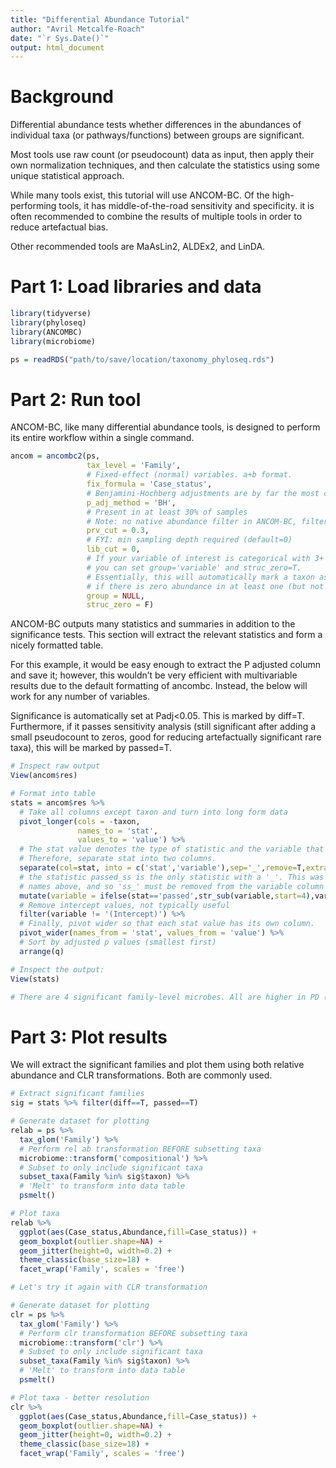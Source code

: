 ```yaml
---
title: "Differential Abundance Tutorial"
author: "Avril Metcalfe-Roach"
date: "`r Sys.Date()`"
output: html_document
---
```


# Background

Differential abundance tests whether differences in the abundances of individual taxa (or pathways/functions) between groups are significant.

Most tools use raw count (or pseudocount) data as input, then apply their own normalization techniques, and then calculate the statistics using some unique statistical approach.

While many tools exist, this tutorial will use ANCOM-BC. Of the high-performing tools, it has middle-of-the-road sensitivity and specificity. it is often recommended to combine the results of multiple tools in order to reduce artefactual bias.

Other recommended tools are MaAsLin2, ALDEx2, and LinDA.

# Part 1: Load libraries and data

```r
library(tidyverse)
library(phyloseq)
library(ANCOMBC)
library(microbiome)

ps = readRDS("path/to/save/location/taxonomy_phyloseq.rds")
```

# Part 2: Run tool

ANCOM-BC, like many differential abundance tools, is designed to perform its entire workflow within a single command.

```r
ancom = ancombc2(ps,
                 tax_level = 'Family',
                 # Fixed-effect (normal) variables. a+b format.
                 fix_formula = 'Case_status',
                 # Benjamini-Hochberg adjustments are by far the most common
                 p_adj_method = 'BH',
                 # Present in at least 30% of samples
                 # Note: no native abundance filter in ANCOM-BC, filter manually if desired
                 prv_cut = 0.3,
                 # FYI: min sampling depth required (default=0)
                 lib_cut = 0,
                 # If your variable of interest is categorical with 3+ groups,
                 # you can set group='variable' and struc_zero=T.
                 # Essentially, this will automatically mark a taxon as significant
                 # if there is zero abundance in at least one (but not all) of the groups.
                 group = NULL,
                 struc_zero = F)
```

ANCOM-BC outputs many statistics and summaries in addition to the significance tests. This section will extract the relevant statistics and form a nicely formatted table.

For this example, it would be easy enough to extract the P adjusted column and save it; however, this wouldn't be very efficient with multivariable results due to the default formatting of ancombc. Instead, the below will work for any number of variables.

Significance is automatically set at Padj<0.05. This is marked by diff=T. Furthermore, if it passes sensitivity analysis (still significant after adding a small pseudocount to zeros, good for reducing artefactually significant rare taxa), this will be marked by passed=T. 

```r
# Inspect raw output
View(ancom$res)

# Format into table
stats = ancom$res %>% 
  # Take all columns except taxon and turn into long form data
  pivot_longer(cols = -taxon, 
               names_to = 'stat',
               values_to = 'value') %>% 
  # The stat value denotes the type of statistic and the variable that value is referring to.
  # Therefore, separate stat into two columns.
  separate(col=stat, into = c('stat','variable'),sep='_',remove=T,extra = 'merge') %>% 
  # the statistic passed_ss is the only statistic with a '_'. This was used to separate the
  # names above, and so 'ss_' must be removed from the variable column where stat=='passed'.
  mutate(variable = ifelse(stat=='passed',str_sub(variable,start=4),variable)) %>% 
  # Remove intercept values, not typically useful
  filter(variable != '(Intercept)') %>% 
  # Finally, pivot wider so that each stat value has its own column.
  pivot_wider(names_from = 'stat', values_from = 'value') %>% 
  # Sort by adjusted p values (smallest first)
  arrange(q)

# Inspect the output:
View(stats)

# There are 4 significant family-level microbes. All are higher in PD (lfc>0).
```

# Part 3: Plot results

We will extract the significant families and plot them using both relative abundance and CLR transformations. Both are commonly used.

```r
# Extract significant families
sig = stats %>% filter(diff==T, passed==T)

# Generate dataset for plotting
relab = ps %>% 
  tax_glom('Family') %>% 
  # Perform rel ab transformation BEFORE subsetting taxa
  microbiome::transform('compositional') %>% 
  # Subset to only include significant taxa
  subset_taxa(Family %in% sig$taxon) %>% 
  # 'Melt' to transform into data table
  psmelt()

# Plot taxa
relab %>% 
  ggplot(aes(Case_status,Abundance,fill=Case_status)) +
  geom_boxplot(outlier.shape=NA) +
  geom_jitter(height=0, width=0.2) +
  theme_classic(base_size=18) +
  facet_wrap('Family', scales = 'free')

# Let's try it again with CLR transformation

# Generate dataset for plotting
clr = ps %>% 
  tax_glom('Family') %>% 
  # Perform clr transformation BEFORE subsetting taxa
  microbiome::transform('clr') %>% 
  # Subset to only include significant taxa
  subset_taxa(Family %in% sig$taxon) %>% 
  # 'Melt' to transform into data table
  psmelt()

# Plot taxa - better resolution
clr %>% 
  ggplot(aes(Case_status,Abundance,fill=Case_status)) +
  geom_boxplot(outlier.shape=NA) +
  geom_jitter(height=0, width=0.2) +
  theme_classic(base_size=18) +
  facet_wrap('Family', scales = 'free')
```

